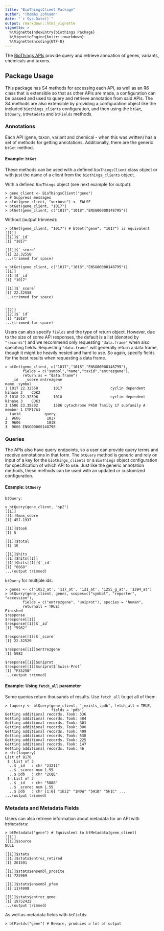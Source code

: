 ```yaml
---
title: "BioThingsClient Package"
author: "Thomas Johnson"
date: "`r Sys.Date()`"
output: rmarkdown::html_vignette
vignette: >
  %\VignetteIndexEntry{biothings Package}
  %\VignetteEngine{knitr::rmarkdown}
  %\VignetteEncoding{UTF-8}
---
```


The [BioThings APIs](http://biothings.io/) provide query and retrieve annoation of genes, variants, chemicals and taxons. 


## Package Usage
This package has S4 methods for accessing each API, as well as an R6 class that is extensible so that as other APIs are made, a configuration can be passed and used to query and retrieve annotation from said APIs. The S4 methods are also extensible by providing a configuration object like the included `biothings_clients` configuration, and then using the `btGet`, `btQuery`, `btMetadata` and `btFields` methods.


### Annotations
Each API (gene, taxon, variant and chemical - when this was written) has a set of methods for getting annotations. Additionally, there are the generic `btGet` method.


#### Example: `btGet`
These methods can be used with a defined `BioThingsClient` class object or with just the name of a client from the `biothings_clients` object.

With a defined `BioThings` object (see next example for output):
```
> gene_client <- BioThingsClient("gene")
> # Suppress messages
> slot(gene_client, "verbose") <- FALSE
> btGet(gene_client, "1017")
> btGet(gene_client, c("1017","1018","ENSG00000148795"))
```

Without (output trimmed):
```
> btGet(gene_client, "1017") # btGet("gene", "1017") is equivalent
[[1]]
[[1]]$`_id`
[1] "1017"

[[1]]$`_score`
[1] 22.32558
...(trimmed for space)

> btGet(gene_client, c("1017","1018","ENSG00000148795"))
[[1]]
[[1]]$`_id`
[1] "1017"

[[1]]$`_score`
[1] 22.32558
...(trimmed for space)


[[2]]
[[2]]$`_id`
[1] "1018"
...(trimmed for space)
```

Users can also specify `fields` and the type of return object. However, due to the size of some API responses, the default is a list (denoted by `"records"`) and we recommend only requesting `"data.frame"` when also specifing fields. Requesting `"data.frame"` will generally return a data frame, though it might be heavily nested and hard to use. So again, specify fields for the best results when requesting a data frame.

```
> btGet(gene_client, c("1017","1018","ENSG00000148795"),
        fields = c("symbol","name","taxid","entrezgene"),
        return.as = "data.frame")
   _id   _score entrezgene                                           name  symbol
1 1017 22.32558       1017                      cyclin dependent kinase 2    CDK2
2 1018 22.32596       1018                      cyclin dependent kinase 3    CDK3
3 1586 23.35202       1586 cytochrome P450 family 17 subfamily A member 1 CYP17A1
  taxid           query
1  9606            1017
2  9606            1018
3  9606 ENSG00000148795
```


### Queries
The APIs also have query endpoints, so a user can provide query terms and receive annotations in that form. The `btQuery` method is generic and rely on input of a key for the `biothings_clients` or a `BioThings` object configuration for specification of which API to use. Just like the generic annotation methods, these methods can be used with an updated or customized configuration.

#### Example: `btQuery`

`btQuery`:
```
> btQuery(gene_client, "sp2")
[[1]]
[[1]]$max_score
[1] 457.1937

[[1]]$took
[1] 5

[[1]]$total
[1] 10

[[1]]$hits
[[1]]$hits[[1]]
[[1]]$hits[[1]]$`_id`
[1] "6668"
...(output trimmed)
```

`btQuery` for multiple ids:
```
> genes <- c('1053_at', '117_at', '121_at', '1255_g_at', '1294_at')
> btQuery(gene_client, genes, scopes=c("symbol", "reporter", "accession"),
        fields = c("entrezgene", "uniprot"), species = "human",
        returnall = TRUE)
Finished
$response
$response[[1]]
$response[[1]]$`_id`
[1] "5982"

$response[[1]]$`_score`
[1] 22.32529

$response[[1]]$entrezgene
[1] 5982

$response[[1]]$uniprot
$response[[1]]$uniprot$`Swiss-Prot`
[1] "P35250"
...(output trimmed)
```

#### Example: Using `fetch_all` parameter
Some queries return thousands of results. Use `fetch_all` to get all of them.

```
> faquery <- btQuery(gene_client, '_exists_:pdb', fetch_all = TRUE,
                     fields = 'pdb')
Getting additional records. Took: 536
Getting additional records. Took: 484
Getting additional records. Took: 301
Getting additional records. Took: 300
Getting additional records. Took: 409
Getting additional records. Took: 538
Getting additional records. Took: 225
Getting additional records. Took: 147
Getting additional records. Took: 46
> str(faquery)
List of 8176
 $ :List of 3
  ..$ _id   : chr "23211"
  ..$ _score: num 1.55
  ..$ pdb   : chr "2CQE"
 $ :List of 3
  ..$ _id   : chr "5888"
  ..$ _score: num 1.55
  ..$ pdb   : chr [1:6] "1B22" "1N0W" "5H1B" "5H1C" ...
...(output trimmed)
```
### Metadata and Metadata Fields

Users can also retrieve information about metadata for an API with `btMetadata`:
```
> btMetadata("gene") # Equivalent to btMetadata(gene_client)
[[1]]
[[1]]$source
NULL

[[1]]$stats
[[1]]$stats$entrez_retired
[1] 201591

[[1]]$stats$ensembl_prosite
[1] 725969

[[1]]$stats$ensembl_pfam
[1] 1174908

[[1]]$stats$entrez_gene
[1] 19752422
...(output trimmed)
```

As well as metadata fields with `btFields`:
```
> btFields("gene") # Beware, produces a lot of output
```
